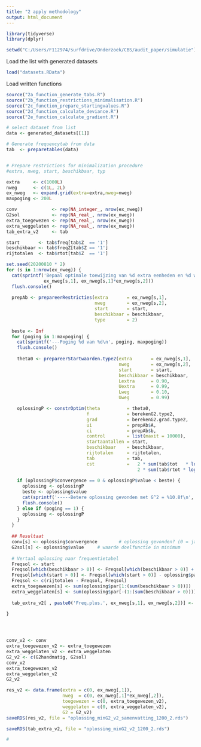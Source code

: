 ```yaml
---
title: "2 apply methodology"
output: html_document
---
```


```r
library(tidyverse)
library(dplyr)

setwd("C:/Users/F112974/surfdrive/Onderzoek/CBS/audit_paper/simulatie")
```

Load the list with generated datasets
```r
load("datasets.RData")
```


Load written functions
```r
source("2a_function_generate_tabs.R")
source("2b_function_restrictions_minimalisation.R")
source("2c_function_prepare_startingvalues.R")
source("2d_function_calculate_deviance.R")
source("2e_function_calculate_gradient.R")
```

```r

# select dataset from list
data <- generated_datasets[[1]]

# Generate frequencytab from data
tab  <- preparetables(data)


# Prepare restrictions for minimalization procedure
#extra, nweg, start, beschikbaar, typ

extra     <- c(1000L)
nweg      <- c(1L, 2L)
ex_nweg   <- expand.grid(extra=extra,nweg=nweg)
maxpoging <- 200L

conv             <- rep(NA_integer_, nrow(ex_nweg))
G2sol            <- rep(NA_real_, nrow(ex_nweg))
extra_toegewezen <- rep(NA_real_, nrow(ex_nweg))
extra_weggelaten <- rep(NA_real_, nrow(ex_nweg))
tab_extra_v2     <- tab

start       <- tab$freq[tab$Z  == '1']
beschikbaar <- tab$freqZ[tab$Z == '1']
rijtotalen  <- tab$rtot[tab$Z  == '1']

set.seed(20200810 * 2)
for (s in 1:nrow(ex_nweg)) {
  cat(sprintf('Bepaal optimale toewijzing van %d extra eenheden en %d weglaten\n', 
              ex_nweg[s,1], ex_nweg[s,1]*ex_nweg[s,2]))
  flush.console()
  
  prepAb <- prepareerRestricties(extra       = ex_nweg[s,1],
                                 nweg        = ex_nweg[s,2],
                                 start       = start,
                                 beschikbaar = beschikbaar,
                                 type        = 2)
  
  beste <- Inf
  for (poging in 1:maxpoging) {
    cat(sprintf('---Poging %d van %d\n', poging, maxpoging))
    flush.console()
    
    theta0 <- prepareerStartwaarden.type2(extra       = ex_nweg[s,1],
                                          nweg        = ex_nweg[s,2],
                                          start       = start,
                                          beschikbaar = beschikbaar,
                                          Lextra      = 0.90, 
                                          Uextra      = 0.99,
                                          Lweg        = 0.10, 
                                          Uweg        = 0.99)

    oplossingP <- constrOptim(theta          = theta0, 
                              f              = berekenG2.type2,
                              grad           = berekenG2.grad.type2,
                              ui             = prepAb$A,
                              ci             = prepAb$b, 
                              control        = list(maxit = 10000),
                              startaantallen = start,
                              beschikbaar    = beschikbaar,
                              rijtotalen     = rijtotalen,
                              tab            = tab,
                              cst            =   2 * sum(tab$tot   * log(tab$tot), na.rm=TRUE) -
                                                 2 * sum(tab$rtot * log(tab$rtot), na.rm=TRUE))
    
    if (oplossingP$convergence == 0 & oplossingP$value < beste) {
      oplossing <- oplossingP
      beste <- oplossing$value
      cat(sprintf('-----Betere oplossing gevonden met G^2 = %10.8f\n', beste))
      flush.console()
    } else if (poging == 1) {
      oplossing <- oplossingP
    }
  }
  
  ## Resultaat
  conv[s] <- oplossing$convergence        # oplossing gevonden? (0 = ja)
  G2sol[s] <- oplossing$value     # waarde doelfunctie in minimum
  
  # Vertaal oplossing naar frequentietabel
  Freqsol <- start
  Freqsol[which(beschikbaar > 0)] <- Freqsol[which(beschikbaar > 0)] + oplossing$par[1:(sum(beschikbaar > 0))]
  Freqsol[which(start > 0)] <- Freqsol[which(start > 0)] - oplossing$par[-(1:(sum(beschikbaar > 0)))]
  Freqsol <- c(rijtotalen - Freqsol, Freqsol)
  extra_toegewezen[s] <- sum(oplossing$par[1:(sum(beschikbaar > 0))])
  extra_weggelaten[s] <- sum(oplossing$par[-(1:(sum(beschikbaar > 0)))])
  
  tab_extra_v2[ , paste0('Freq.plus.', ex_nweg[s,1], ex_nweg[s,2])] <- round(Freqsol, digits = 1)
  
}




conv_v2 <- conv
extra_toegewezen_v2 <- extra_toegewezen
extra_weggelaten_v2 <- extra_weggelaten
G2_v2 <- c(G2handmatig, G2sol)
conv_v2
extra_toegewezen_v2
extra_weggelaten_v2
G2_v2

res_v2 <- data.frame(extra = c(0, ex_nweg[,1]),
                     nweg  = c(0, ex_nweg[,1]*ex_nweg[,2]),
                     toegewezen = c(0, extra_toegewezen_v2),
                     weggelaten = c(0, extra_weggelaten_v2),
                     G2 = G2_v2)
saveRDS(res_v2, file = "oplossing_minG2_v2_samenvatting_1200_2.rds")

saveRDS(tab_extra_v2, file = "oplossing_minG2_v2_1200_2.rds")

#
```
